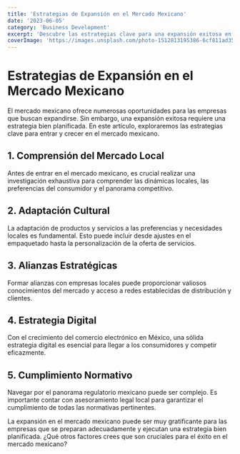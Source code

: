 ```yaml
---
title: 'Estrategias de Expansión en el Mercado Mexicano'
date: '2023-06-05'
category: 'Business Development'
excerpt: 'Descubre las estrategias clave para una expansión exitosa en el dinámico mercado mexicano.'
coverImage: 'https://images.unsplash.com/photo-1512813195386-6cf811ad3542?ixlib=rb-4.0.3&ixid=M3wxMjA3fDB8MHxwaG90by1wYWdlfHx8fGVufDB8fHx8fA%3D%3D&auto=format&fit=crop&w=1000&q=80'
---
```


# Estrategias de Expansión en el Mercado Mexicano

El mercado mexicano ofrece numerosas oportunidades para las empresas que buscan expandirse. Sin embargo, una expansión exitosa requiere una estrategia bien planificada. En este artículo, exploraremos las estrategias clave para entrar y crecer en el mercado mexicano.

## 1. Comprensión del Mercado Local

Antes de entrar en el mercado mexicano, es crucial realizar una investigación exhaustiva para comprender las dinámicas locales, las preferencias del consumidor y el panorama competitivo.

## 2. Adaptación Cultural

La adaptación de productos y servicios a las preferencias y necesidades locales es fundamental. Esto puede incluir desde ajustes en el empaquetado hasta la personalización de la oferta de servicios.

## 3. Alianzas Estratégicas

Formar alianzas con empresas locales puede proporcionar valiosos conocimientos del mercado y acceso a redes establecidas de distribución y clientes.

## 4. Estrategia Digital

Con el crecimiento del comercio electrónico en México, una sólida estrategia digital es esencial para llegar a los consumidores y competir eficazmente.

## 5. Cumplimiento Normativo

Navegar por el panorama regulatorio mexicano puede ser complejo. Es importante contar con asesoramiento legal local para garantizar el cumplimiento de todas las normativas pertinentes.

La expansión en el mercado mexicano puede ser muy gratificante para las empresas que se preparan adecuadamente y ejecutan una estrategia bien planificada. ¿Qué otros factores crees que son cruciales para el éxito en el mercado mexicano?